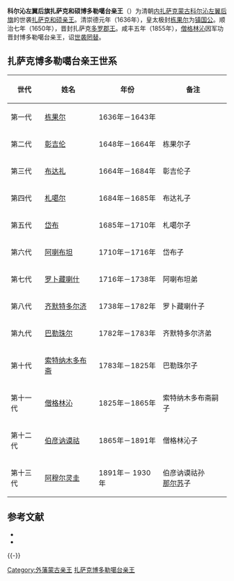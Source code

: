 '''科尔沁左翼后旗扎萨克和硕博多勒噶台亲王'''（{{lang-mn|Бодлоготой чин ван}}）为清朝[[内扎萨克蒙古|内扎萨克蒙古]][[科尔沁左翼后旗|科尔沁左翼后旗]]的世袭[[扎萨克|扎萨克]][[和硕亲王|和硕亲王]]。清崇德元年（1636年），皇太极封[[栋果尔|栋果尔]]为[[镇国公|镇国公]]。顺治七年（1650年），晋封扎萨克[[多罗郡王|多罗郡王]]。咸丰五年（1855年），[[僧格林沁|僧格林沁]]因军功晋封博多勒噶台亲王，诏[[世袭罔替|世袭罔替]]。

== 扎萨克博多勒噶台亲王世系 ==
{| class="wikitable"
|-
! 世代 !! 姓名 !! 年份 !! 备注
|-
| 第一代 || [[栋果尔|栋果尔]] || 1636年－1643年 || 
|-
| 第二代 || [[彰吉伦|彰吉伦]] || 1648年－1664年 || 栋果尔子
|-
| 第三代 || [[布达礼|布达礼]] || 1664年－1684年 || 彰吉伦子
|-
| 第四代 || [[札噶尔|札噶尔]] || 1684年－1685年 || 布达礼子
|-
| 第五代 || [[岱布|岱布]] || 1685年－1710年 || 札噶尔子
|-
| 第六代 || [[阿喇布坦|阿喇布坦]] || 1710年－1716年 || 岱布子
|-
| 第七代 || [[罗卜藏喇什|罗卜藏喇什]] || 1716年－1738年 || 阿喇布坦弟
|-
| 第八代 || [[齐默特多尔济|齐默特多尔济]] || 1738年－1782年 || 罗卜藏喇什子
|-
| 第九代 || [[巴勒珠尔|巴勒珠尔]] || 1782年－1783年 || 齐默特多尔济弟
|-
| 第十代 || [[索特纳木多布斋|索特纳木多布斋]] || 1783年－1825年 || 巴勒珠尔子
|-
| 第十一代 || [[僧格林沁|僧格林沁]] || 1825年－1865年 || 索特纳木多布斋嗣子
|-
| 第十二代 || [[伯彦讷谟祜|伯彦讷谟祜]] || 1865年－1891年 || 僧格林沁子
|-
| 第十三代 || [[阿穆尔灵圭|阿穆尔灵圭]] || 1891年－ 1930年|| 伯彦讷谟祜孙<br/>[[那尔苏|那尔苏]]子
|}

== 参考文献 ==
{{Reflist}}
{{ReflistH}}
* {{cite book|title=蒙古世系 |author=高文德、蔡志纯|publisher=中国社会科学出版社}}
* {{cite book|title=清史稿·藩部世表|author=赵尔巽|publisher=中华书局}}
{{ReflistF}}

{{-}}
{{外藩蒙古王公}}

[[Category:外藩蒙古亲王|Category:外藩蒙古亲王]]
[[Category:扎萨克博多勒噶台亲王|]]